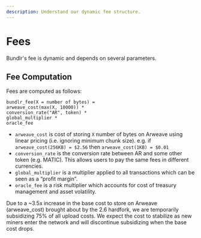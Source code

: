 ```yaml
---
description: Understand our dynamic fee structure.
---
```



# Fees

Bundlr's fee is dynamic and depends on several parameters.

## Fee Computation

Fees are computed as follows:

```
bundlr_fee(X = number of bytes) =
arweave_cost(max(X, 10000)) *
conversion_rate("AR", token) *
global_multiplier *
oracle_fee
```

-   `arweave_cost` is cost of storing `X` number of bytes on Arweave using linear pricing (i.e. ignoring minimum chunk size). e.g. if `arweave_cost(256KB) = $2.56` then `arweave_cost(1KB) = $0.01`
-   `conversion_rate` is the conversion rate between AR and some other token (e.g. MATIC). This allows users to pay the same fees in different currencies.
-   `global_multiplier` is a multiplier applied to all transactions which can be seen as a “profit margin”.
-   `oracle_fee` is a risk multiplier which accounts for cost of treasury management and asset volatility.

<Callout type="info" emoji="ℹ️">
	Due to a ~3.5x increase in the base cost to store on Arweave (arweave_cost) brought about by the 2.6 hardfork, we
	are temporarily subsidizing 75% of all upload costs. We expect the cost to stabilize as new miners enter the network
	and will discontinue subsidizing when the base cost drops.
</Callout>
